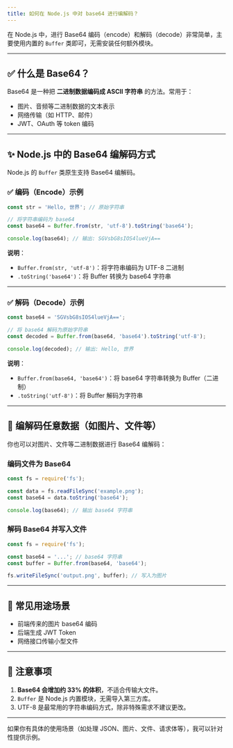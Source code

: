```yaml
---
title: 如何在 Node.js 中对 base64 进行编解码？
---
```


在 Node.js 中，进行 Base64 编码（encode）和解码（decode）非常简单，主要使用内置的 `Buffer` 类即可，无需安装任何额外模块。

---

## ✅ 什么是 Base64？

Base64 是一种把 **二进制数据编码成 ASCII 字符串** 的方法。常用于：

* 图片、音频等二进制数据的文本表示
* 网络传输（如 HTTP、邮件）
* JWT、OAuth 等 token 编码

---

## ✨ Node.js 中的 Base64 编解码方式

Node.js 的 `Buffer` 类原生支持 Base64 编解码。

### ✅ 编码（Encode）示例

```js
const str = 'Hello, 世界'; // 原始字符串

// 将字符串编码为 base64
const base64 = Buffer.from(str, 'utf-8').toString('base64');

console.log(base64); // 输出: SGVsbG8sIOS4lueVjA==
```

**说明**：

* `Buffer.from(str, 'utf-8')`：将字符串编码为 UTF-8 二进制
* `.toString('base64')`：将 Buffer 转换为 base64 字符串

---

### ✅ 解码（Decode）示例

```js
const base64 = 'SGVsbG8sIOS4lueVjA==';

// 将 base64 解码为原始字符串
const decoded = Buffer.from(base64, 'base64').toString('utf-8');

console.log(decoded); // 输出: Hello, 世界
```

**说明**：

* `Buffer.from(base64, 'base64')`：将 base64 字符串转换为 Buffer（二进制）
* `.toString('utf-8')`：将 Buffer 解码为字符串

---

## 🧪 编解码任意数据（如图片、文件等）

你也可以对图片、文件等二进制数据进行 Base64 编解码：

### 编码文件为 Base64

```js
const fs = require('fs');

const data = fs.readFileSync('example.png');
const base64 = data.toString('base64');

console.log(base64); // 输出 base64 字符串
```

### 解码 Base64 并写入文件

```js
const fs = require('fs');

const base64 = '...'; // base64 字符串
const buffer = Buffer.from(base64, 'base64');

fs.writeFileSync('output.png', buffer); // 写入为图片
```

---

## 📝 常见用途场景

* 前端传来的图片 base64 编码
* 后端生成 JWT Token
* 网络接口传输小型文件

---

## 🔐 注意事项

1. **Base64 会增加约 33% 的体积**，不适合传输大文件。
2. `Buffer` 是 Node.js 内置模块，无需导入第三方库。
3. UTF-8 是最常用的字符串编码方式，除非特殊需求不建议更改。

---

如果你有具体的使用场景（如处理 JSON、图片、文件、请求体等），我可以针对性提供示例。
